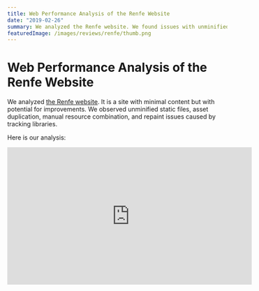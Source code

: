 ```yaml
---
title: Web Performance Analysis of the Renfe Website
date: "2019-02-26"
summary: We analyzed the Renfe website. We found issues with unminified static files, asset duplication, manual resource combination, and repaint problems caused by tracking libraries.
featuredImage: /images/reviews/renfe/thumb.png
---
```


# Web Performance Analysis of the Renfe Website

We analyzed [the Renfe website](http://www.renfe.com/). It is a site with minimal content but with potential for improvements. We observed unminified static files, asset duplication, manual resource combination, and repaint issues caused by tracking libraries.

Here is our analysis:

<iframe
  width="560"
  height="315"
  src="https://www.youtube.com/embed/pi02YqNHjJs"
  frameborder="0"
  allow="accelerometer; autoplay; encrypted-media; gyroscope; picture-in-picture"
  allowfullscreen
/>

---

## Video Summary

In this review, we chose [the Renfe website](http://www.renfe.com/). It is a site that has historically faced criticism for [accessibility issues](http://accesibilidadweb.dlsi.ua.es/?menu=accesibilidad-web-renfe), [usability](https://www.mastermarketingdigital.com/everriculum/2017/06/10/hands-on-informe-de-usabilidad-renfe-app/), and [availability](https://www.elplural.com/politica/twitter-se-ceba-con-los-errores-en-la-web-de-renfe_103904102). Until now, we hadn't seen a performance analysis of their website, and since this is what we enjoy doing at Perf Reviews, we decided to dive in.

![The Renfe.com website](/images/reviews/renfe/img010.jpg)

We decided to conduct the review taking advantage of the announcement of upcoming improvements to their website. There are several news articles about the changes they are making [and even the budget](https://www.xataka.com/empresas-y-economia/que-700-000-euros-presupuesto-ridiculo-para-arreglar-web-renfe). Some people are concerned about the amount, while others say they wouldn't work on the site for that amount. We want to focus on reviewing the performance.

### Lighthouse, WebPageTest, Cloudinary, and CSS Stats Reports

As usual, we start with a preliminary assessment using [web.dev](https://web.dev). The performance score is very low.

![Lighthouse for the Renfe.com website](/images/reviews/renfe/img024.jpg)

The First Contentful Paint times shoot up to 8 seconds, and the number of requested resources and the structure of the HTML for requesting these resources can be improved. In WebPageTest, the main issue is caching.

![WebPageTest for the Renfe.com website](/images/reviews/renfe/img034.jpg)

The Renfe website on desktop is relatively fast. It also has minimal content: a sales form, a slider, a few images, and a menu. The homepage is relatively light for a performance analysis, but the HTML structure and resource requests reveal several areas for improvement.

Images are fine, although their compression could be significantly increased while retaining the JPG format.

![Cloudinary for the Renfe.com website](/images/reviews/renfe/img044.jpg)

Most images are served at the appropriate size. Some images, like the Renfe logo and various icons, could be converted to SVG. On mobile, slider images are cut off.

![Images cut off on mobile in the Renfe.com website](/images/reviews/renfe/img060.jpg)

These are 1600-pixel wide images designed so that the central part of the image contains the text. It would be better to use responsive images to serve images that adapt to the device rather than requesting large images. Additionally, images are referenced in the HTML, which prevents lazy loading and results in all images being requested upon page load.

![CSS Stats for the Renfe.com website](/images/reviews/renfe/img077.jpg)

The CSS state is relatively positive. It has a sawtooth specificity pattern, indicating that over time, more specific selectors have been added to override previous ones. Later, we will explain some CSS that is served unminified.

![CSS Stats for the Renfe.com website](/images/reviews/renfe/img084.jpg)

### Redirects and Lack of SSL

One notable issue with Renfe is that the domain does not redirect uniformly. Renfe.es does not work, but www.renfe.es does, redirecting to renfe.com. The main page is not served using HTTPS. This is an area for improvement, as it enhances security and data integrity and allows the implementation of features like service workers or HTTP/2 that only work over HTTPS.

The sales site that users reach after selecting origin and destination does support HTTPS.

![HTTPS Support on venta.renfe.com](/images/reviews/renfe/img110.jpg)

### Lack of Minification and Combination

Analyzing the static files, we see that there is unminified CSS and JS.

![Unminified CSS on Renfe.com](/images/reviews/renfe/img120.jpg)

Libraries like jQuery and jQuery UI are at least minified. There are files that are the result of a "manual" combination of two static files.

![Manual JS Combination on Renfe.com](/images/reviews/renfe/img127.jpg)

Overall, the management of static files on the Renfe website seems to have been frozen in time, quite far back. They do not use any tools for minification or combining static files, and files have been added to HTML without much care.

Four uncombined CSS resources are requested, causing the browser to wait for them to download before starting to render.

![Multiple Blocking CSS on Renfe.com](/images/reviews/renfe/img136.jpg)

Moreover, right after the CSS, JS resources are requested, which means the browser cannot start rendering anything because the JS request will block the rendering of content in the body. These resources are added to the critical path, causing the content to take much longer to load.

![Blocking JS Right After CSS on Renfe.com](/images/reviews/renfe/img143.jpg)

### Conditional Code

There are details like the awesomplete.css that seems to apply only to Safari, or that was the idea, and also an awesomplete.min.js which is the JS part of [this library](https://leaverou.github.io/awesomplete/), an autocomplete library developed by [Lea Verou](https://twitter.com/leaverou). If it was intended for Safari only, a good solution is to check the browser making the request. However, browser detection on the server side is not recommended; instead, feature detection on the client side should be used.

### Commented Code

There is a lot of commented code in CSS and JS. It sometimes seems that there is not even a source code version control tool.

![Commented Code on Renfe.com](/images/reviews/renfe/img153.jpg)

In another file, it reads "all this doesn't work either," followed by commented code. This code can be removed and no longer served to the browser.

![Commented Code on Renfe.com](/images/reviews/renfe/img160.jpg)

There are also comments that act as a pseudo changelog, with dates of changes made to files. This information should be stored in version control.

![Commented Code on Renfe.com](/images/reviews/renfe/img170.jpg)

### Potential Improvements for Serving Static Files

JS static files could be loaded asynchronously at the end of the body. A CDN is not used, and many resources are requested from the same domain, which, combined with not using HTTP/2, increases load time.

Caching times are very short. In some cases, like with woff2 fonts, only 1 second. Combined with ETags, it necessitates making a request to the browser for resources that could be versioned and cached for a longer period.

![Very Short Caching Times for Fonts on Renfe.com](/images/reviews/renfe/img180.jpg)

The Renfe logo image could be served in SVG format and even inline, as it will appear _above the fold_.

Resources are well compressed, but the favicon.ico is 32 KB. It is quite large for a favicon and, moreover, is uncompressed. The ico format is compressible, so there's no excuse for forgetting to serve it compressed.

![Uncompressed Favicon on Renfe.com](/images/reviews/renfe/img224.jpg)

### In-Page Performance

When analyzing the performance after the page loads, we found a timer that is constantly firing.

![Function Executing Periodically on Renfe.com](/images/reviews/renfe/img244.jpg)

It is an Adobe tracker that executes a function every 50 milliseconds up to 18,000 times, causing changes in two main DOM elements.

![Changes in Two DOM Elements Continuously on Renfe.com](/images/reviews/renfe/img271.jpg)

One way to verify if the tracker is the issue is to block the loading of resources from the domain of that file, in which case the problem ceases to appear.

![Blocking the Domain Serving the Adobe Tracker on Renfe.com](/images/reviews/renfe/img285.jpg)

In addition to analyzing the main page, we wanted to review the sales site, the one shown when selecting a ticket. The resources served are very different from those on the main page. They are served from different locations, versioned using a query parameter...

Some files have almost identical content, but at some point, a change was made to one of them and not the other. This leads to consistency issues and also prevents reusing the already downloaded file when the user moves from the home page to the sales page.

![JS Function File from the Sales Section of Renfe.com](/images/reviews/renfe/img326.jpg)

The i18n file has an extensive introduction listing all changes from 2009 to 2017. The file contains all text strings in unminified code. Besides minifying, the file could be split, as most strings are not used on the current page.

![i18n File Change List from Sales Section of Renfe.com](/images/reviews/renfe/img328.jpg)

### Conclusion

From a web performance perspective, there are many areas for improvement. It is clear that this is a project that has evolved over time through different teams, and no global consistency or oversight has been maintained.

That’s all for now; we hope you enjoyed this review. As you can see, we aimed to provide a different perspective on analyzing the Renfe website.

---

## References

- [Why 700,000 Euros is a Ridiculous Budget to "Fix" the Renfe Website](https://www.xataka.com/empresas-y-economia/que-700-000-euros-presupuesto-ridiculo-para-arreglar-web-renfe)

## Reports

- [Lighthouse](https://lighthouse-dot-webdotdevsite.appspot.com/lh/html?url=http://www.renfe.com/)
- [WebPageTest Desktop](https://www.webpagetest.org/result/190203_6W_f731e8558a0ba75cf55b33eae476cd6d/)
- [CSS Stats](https://cssstats.com/stats?url=http%3A%2F%2Frenfe.com&ua=Browser%20Default)

## Resource

- [JavaScript Loading Priorities in Chrome](https://addyosmani.com/blog/script-priorities/) by Addy Osmani.
